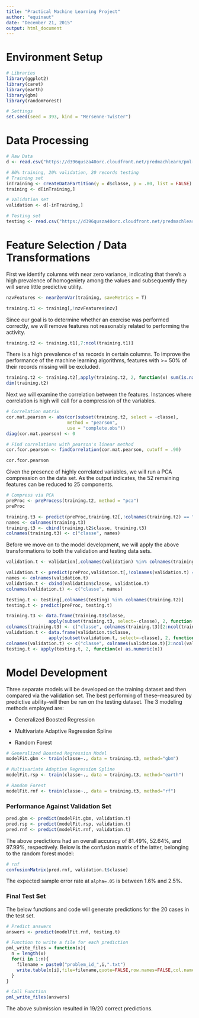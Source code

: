 ```yaml
---
title: "Practical Machine Learning Project"
author: "equinaut"
date: "December 21, 2015"
output: html_document
---
```



# Environment Setup
```r
# Libraries
library(ggplot2)
library(caret)
library(earth)
library(gbm)
library(randomForest)

# Settings
set.seed(seed = 393, kind = "Mersenne-Twister")
```

# Data Processing
```r
# Raw Data
d <- read.csv("https://d396qusza40orc.cloudfront.net/predmachlearn/pml-training.csv")

# 80% training, 20% validation, 20 records testing
# Training set
inTraining <- createDataPartition(y = d$classe, p = .80, list = FALSE)
training <- d[inTraining,]

# Validation set
validation <- d[-inTraining,]

# Testing set
testing <- read.csv("https://d396qusza40orc.cloudfront.net/predmachlearn/pml-testing.csv")
```
# Feature Selection / Data Transformations

First we identify columns with near zero variance, indicating that there's a high prevalence of homogeniety among the values and subsequently they will serve little predictive utility.

```r
nzvFeatures <- nearZeroVar(training, saveMetrics = T)

training.t1 <- training[,!nzvFeatures$nzv]
```

Since our goal is to determine whether an exercise was performed correctly, we will remove features not reasonably related to performing the activity.

```r
training.t2 <- training.t1[,7:ncol(training.t1)]
```

There is a high prevalence of `NA` records in certain columns. To improve the performance of the machine learning algorithms, features with >= 50% of their records missing will be excluded.

```r
training.t2 <- training.t2[,apply(training.t2, 2, function(x) sum(is.na(x)) / length(x) < .50)]
dim(training.t2)
```

Next we will examine the correlation between the features. Instances where correlation is high will call for a compression of the variables.

```r
# Correlation matrix
cor.mat.pearson <- abs(cor(subset(training.t2, select = -classe), 
                       method = "pearson", 
                       use = "complete.obs"))
diag(cor.mat.pearson) <- 0

# Find correlations with pearson's linear method
cor.fcor.pearson <- findCorrelation(cor.mat.pearson, cutoff = .90)

cor.fcor.pearson
```

Given the presence of highly correlated variables, we will run a PCA compression on the data set. As the output indicates, the 52 remaining features can be reduced to 25 components.

```r
# Compress via PCA
preProc <- preProcess(training.t2, method = "pca")
preProc

training.t3 <- predict(preProc,training.t2[,!colnames(training.t2) == "classe"])
names <- colnames(training.t3)
training.t3 <- cbind(training.t2$classe, training.t3)
colnames(training.t3) <- c("classe", names)
```

Before we move on to the model development, we will apply the above transformations to both the validation and testing data sets.

```r
validation.t <- validation[,colnames(validation) %in% colnames(training.t2)]

validation.t <- predict(preProc,validation.t[,!colnames(validation.t) == "classe"])
names <- colnames(validation.t)
validation.t <- cbind(validation$classe, validation.t)
colnames(validation.t) <- c("classe", names)

testing.t <- testing[,colnames(testing) %in% colnames(training.t2)]
testing.t <- predict(preProc, testing.t)

```


```r
training.t3 <- data.frame(training.t3$classe, 
                apply(subset(training.t3, select=-classe), 2, function(x) as.numeric(x)))
colnames(training.t3) <- c("classe", colnames(training.t3)[2:ncol(training.t3)])
validation.t <- data.frame(validation.t$classe, 
                apply(subset(validation.t, select=-classe), 2, function(x) as.numeric(x)))
colnames(validation.t) <- c("classe", colnames(validation.t)[2:ncol(validation.t)])
testing.t <- apply(testing.t, 2, function(x) as.numeric(x))
```

# Model Development

Three separate models will be developed on the training dataset and then compared via the validation set. The best performing of these--measured by predictive ability--will then be run on the testing dataset. The 3 modeling methods employed are:

- Generalized Boosted Regression

- Multivariate Adaptive Regression Spline

- Random Forest

```r
# Generalized Boosted Regression Model
modelFit.gbm <- train(classe~., data = training.t3, method="gbm")
```
```r
# Multivariate Adaptive Regression Spline
modelFit.rsp <- train(classe~., data = training.t3, method="earth")
```
```r
# Random Forest
modelFit.rnf <- train(classe~., data = training.t3, method="rf")
```

### Performance Against Validation Set
```r
pred.gbm <- predict(modelFit.gbm, validation.t)
pred.rsp <- predict(modelFit.rsp, validation.t)
pred.rnf <- predict(modelFit.rnf, validation.t)
```

The above predictions had an overall accuracy of 81.49%, 52.64%, and 97.99%, respectively. Below is the confusion matrix of the latter, belonging to the random forest model:

```r
# rnf
confusionMatrix(pred.rnf, validation.t$classe)
```

The expected sample error rate at `alpha=.05` is between 1.6% and 2.5%. 

### Final Test Set

The below functions and code will generate predictions for the 20 cases in the test set.

```r
# Predict answers
answers <- predict(modelFit.rnf, testing.t)

# Function to write a file for each prediction
pml_write_files = function(x){
  n = length(x)
  for(i in 1:n){
    filename = paste0("problem_id_",i,".txt")
    write.table(x[i],file=filename,quote=FALSE,row.names=FALSE,col.names=FALSE)
  }
}

# Call Function
pml_write_files(answers)
```

The above submission resulted in 19/20 correct predictions.